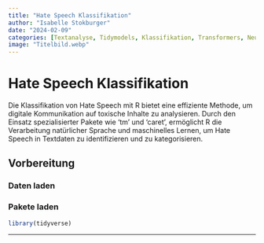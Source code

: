 ```yaml
---
title: "Hate Speech Klassifikation"
author: "Isabelle Stokburger"
date: "2024-02-09"
categories: [Textanalyse, Tidymodels, Klassifikation, Transformers, Neuronale Netze]
image: "Titelbild.webp"
---
```


# Hate Speech Klassifikation
Die Klassifikation von Hate Speech mit R bietet eine effiziente Methode, um digitale Kommunikation auf toxische Inhalte zu analysieren. Durch den Einsatz spezialisierter Pakete wie 'tm' und 'caret', ermöglicht R die Verarbeitung natürlicher Sprache und maschinelles Lernen, um Hate Speech in Textdaten zu identifizieren und zu kategorisieren.

## Vorbereitung

### Daten laden

### Pakete laden
```r
library(tidyverse)
```

------------------------------------------------------------------